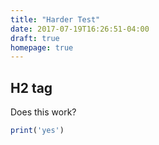 ```yaml
---
title: "Harder Test"
date: 2017-07-19T16:26:51-04:00
draft: true
homepage: true
---
```


## H2 tag

Does this work?

```r
print('yes')
```
